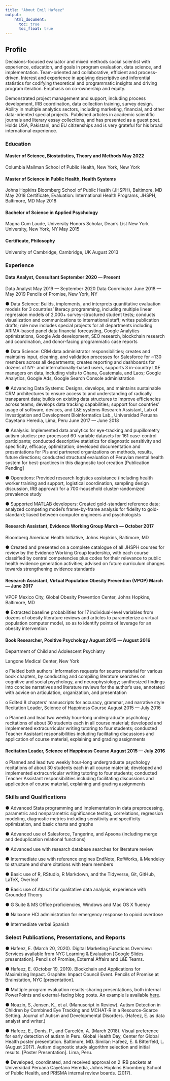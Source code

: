 ```yaml
---
title: "About Emil Hafeez"
output:
    html_document:
      toc: true
      toc_float: true
---
```


## Profile

Decisions-focused evaluator and mixed methods social scientist with experience, education, and goals in program
evaluation, data science, and implementation. Team-oriented and collaborative, efficient and process-driven. Interest and experience in applying descriptive and inferential statistics for codifying theoretical and programmatic insights and driving program iteration. Emphasis on co-ownership and equity.

Demonstrated project management and support, including process development, IRB coordination, data collection
training, survey design. Ability in multiple analytics sectors, including marketing, financial, and other data-oriented special projects. Published articles in academic scientific journals and literary essay collections, and has presented as a guest poet. Holds USA, Pakistani, and EU citizenships and is very grateful for his broad international experience.

### Education

#### Master of Science, Biostatistics, Theory and Methods May 2022
Columbia Mailman School of Public Health, New York, New York

#### Master of Science in Public Health, Health Systems
Johns Hopkins Bloomberg School of Public Health (JHSPH), Baltimore, MD May 2018
Certificate, Evaluation: International Health Programs, JHSPH, Baltimore, MD May 2018

#### Bachelor of Science in Applied Psychology
Magna Cum Laude, University Honors Scholar, Dean’s List
New York University, New York, NY May 2015

#### Certificate, Philosophy
University of Cambridge, Cambridge, UK August 2013

### Experience

#### Data Analyst, Consultant September 2020 — Present
Data Analyst May 2019 — September 2020
Data Coordinator June 2018 — May 2019
Pencils of Promise, New York, NY

● Data Science: Builds, implements, and interprets quantitative evaluation models for 3 countries’ literacy programming,
including multiple linear regression models of 2,000+ survey-structured student tests; conducts visualization and
communications to international staff; writes publication drafts; role now includes special projects for all departments
including ARIMA-based panel data financial forecasting, Google Analytics optimizations, Google Ads development,
SEO research, blockchain research and coordination, and donor-facing programmatic case reports

● Data Science: CRM data administrator responsibilities; creates and maintains input, cleaning, and validation processes
for Salesforce for ~130 members across all departments; creates reporting and dashboards for dozens of NY- and
internationally-based users, supports 3 in-country L&E managers on data, including visits to Ghana, Guatemala, and
Laos; Google Analytics, Google Ads, Google Search Console administration

● Advancing Data Systems: Designs, develops, and maintains sustainable CRM architectures to ensure access to and
understanding of radically transparent data; builds on existing data structures to improve efficiencies across teams;
develops data tracking capabilities; support four countries’ usage of software, devices, and L&E systems
Research Assistant, Lab of Investigation and Development
Bioinformatics Lab., Universidad Peruana Cayetano Heredia, Lima, Peru June 2017 — June 2018

● Analysis: Implemented data analytics for eye-tracking and pupillometry autism studies: pre-processed 60-variable
datasets for 161 case-control participants; conducted descriptive statistics for diagnostic sensitivity and specificity,
efficacy, optimization; developed documentation and presentations for PIs and partnered organizations on methods,
results, future directions; conducted structural evaluation of Peruvian mental health system for best-practices in this
diagnostic tool creation [Publication Pending]

● Operations: Provided research logistics assistance (including health worker training and support, logistical coordination, sampling design discussion, IRB approval) for a 700-household cluster-randomized prevalence study

● Supported MATLAB developers: Created gold-standard reference data; analyzed competing model’s frame-by-frame
analysis for fidelity to gold-standard; liased between computer engineers and psychologists

#### Research Assistant, Evidence Working Group March — October 2017
Bloomberg American Health Initiative, Johns Hopkins, Baltimore, MD

● Created and presented on a complete catalogue of all JHSPH courses for review by the Evidence Working Group
leadership, with each course classified by central competencies plus codes for their relevance to public health evidence
generation activities; advised on future curriculum changes towards strengthening evidence standards

#### Research Assistant, Virtual Population Obesity Prevention (VPOP) March — June 2017
VPOP Mexico City, Global Obesity Prevention Center, Johns Hopkins, Baltimore, MD

● Extracted baseline probabilities for 17 individual-level variables from dozens of obesity literature reviews and articles to parameterize a virtual population computer model, so as to identify points of leverage for an obesity intervention

#### Book Researcher, Positive Psychology August 2015 — August 2016

Department of Child and Adolescent Psychiatry

Langone Medical Center, New York

o Fielded both authors’ information requests for source material for various book chapters, by conducting and compiling
literature searches on cognitive and social psychology, and neurophysiology; synthesized findings into concise
narratives and literature reviews for the author’s use, annotated with advice on articulation, organization, and
presentation

o Edited 8 chapters’ manuscripts for accuracy, grammar, and narrative style
Recitation Leader, Science of Happiness Course August 2015 — July 2016

o Planned and lead two weekly hour-long undergraduate psychology recitations of about 30 students each in all course
material; developed and implemented extracurricular writing tutoring to four students; conducted Teacher Assistant
responsibilities including facilitating discussions and application of course material, explaining and grading assignments

#### Recitation Leader, Science of Happiness Course August 2015 — July 2016

o Planned and lead two weekly hour-long undergraduate psychology recitations of about 30 students each in all course
material; developed and implemented extracurricular writing tutoring to four students; conducted Teacher Assistant responsibilities including facilitating discussions and application of course material, explaining and grading assignments

### Skills and Qualifications
● Advanced Stata programming and implementation in data preprocessing, parametric and nonparametric significance
testing, correlations, regression modeling, diagnostic metrics including sensitivity and specificity optimization, and basic charts and graphs

● Advanced use of Salesforce, Tangerine, and Apsona (including merge and deduplication relational functions)

● Advanced use with research database searches for literature review

● Intermediate use with reference engines EndNote, RefWorks, & Mendeley to structure and share citations with team
members

● Basic use of R, RStudio, R Markdown, and the Tidyverse, Git, GitHub, LaTeX, Overleaf

● Basic use of Atlas.ti for qualitative data analysis, experience with Grounded Theory

● G Suite & MS Office proficiencies, Windows and Mac OS X fluency

● Naloxone HCl administration for emergency response to opioid overdose

● Intermediate verbal Spanish

### Select Publications, Presentations, and Reports
● Hafeez, E. (March 20, 2020). Digital Marketing Functions Overview: Services available from NYC Learning & Evaluation
[Google Slides presentation]. Pencils of Promise, External Affairs and L&E Teams.

● Hafeez, E. (October 19, 2019). Blockchain and Applications for Maximizing Impact. Graphite: Impact Council Event.
Pencils of Promise at Brainstation, NYC [presentation].

● Multiple program evaluation results-sharing presentations, both internal PowerPoints and external-facing blog posts. An example is available [here](https://pencilsofpromise.org/schools-out-laos-2018-2019-school-year-student-literacy-analysis/). 

● Noazin, S, Jensen, K., et al. (Manuscript in Review). Autism Detection in Children by Combined Eye Tracking and MCHAT-R in a Resource-Scarce Setting. Journal of Autism and Developmental Disorders. (Hafeez, E. as data analyst
and writer.)

● Hafeez, E., Donis, P., and Carcelén, A. (March 2018). Visual preference for early detection of autism in Peru. Global
Health Day, Center for Global Health poster presentation. Baltimore, MD. Similar: Hafeez, E. & Bitterfeld, L. (August
2017). Autism diagnostic study algorithm selection and initial results. [Poster Presentation]. Lima, Peru.

● Developed, coordinated, and received approval on 2 IRB packets at Universidad Peruana Cayetano Heredia, Johns
Hopkins Bloomberg School of Public Health, and PRISMA internal review boards. (2017). 